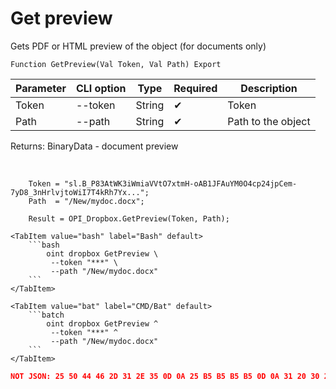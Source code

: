 ﻿---
sidebar_position: 3
---


# Get preview
 Gets PDF or HTML preview of the object (for documents only)



`Function GetPreview(Val Token, Val Path) Export`

  | Parameter | CLI option | Type | Required | Description |
  |-|-|-|-|-|
  | Token | --token | String | &#x2714; | Token |
  | Path | --path | String | &#x2714; | Path to the object |

  
  Returns:  BinaryData - document preview

<br/>




```bsl title="1C:Enterprise/OneScript code example"
    Token = "sl.B_P83AtWK3iWmiaVVtO7xtmH-oAB1JFAuYM0O4cp24jpCem-7yD8_3nHrlvjtoWiI7T4kRh7Yx...";
    Path  = "/New/mydoc.docx";

    Result = OPI_Dropbox.GetPreview(Token, Path);
```
 

 <Tabs>
  
    <TabItem value="bash" label="Bash" default>
        ```bash
            oint dropbox GetPreview \
             --token "***" \
             --path "/New/mydoc.docx"
        ```
    </TabItem>
  
    <TabItem value="bat" label="CMD/Bat" default>
        ```batch
            oint dropbox GetPreview ^
             --token "***" ^
             --path "/New/mydoc.docx"
        ```
    </TabItem>
</Tabs>


```json title="Result"
NOT JSON: 25 50 44 46 2D 31 2E 35 0D 0A 25 B5 B5 B5 B5 0D 0A 31 20 30 20 6F 62 6A 0D 0A 3C 3C 2F 54 79 70 65 2F 43 61 74 61 6C 6F 67 2F 50 61 67 65 73 20 32 20 30 20 52 2F 4C 61 6E 67 28 65 6E 2D 55 53…
```
